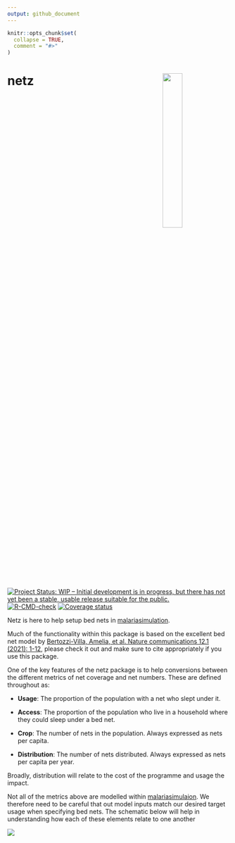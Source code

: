 ```yaml
---
output: github_document
---
```


<!-- README.md is generated from README.Rmd. Please edit that file -->

```r
knitr::opts_chunk$set(
  collapse = TRUE,
  comment = "#>"
)
```

# netz <img src="inst/figures/hex.png" align="right" width=30% height=30% />

<!-- badges: start -->
[![Project Status: WIP – Initial development is in progress, but there has not yet been a stable, usable release suitable for the public.](https://www.repostatus.org/badges/latest/wip.svg)](https://www.repostatus.org/#wip)
[![R-CMD-check](https://github.com/mrc-ide/netz/workflows/R-CMD-check/badge.svg)](https://github.com/mrc-ide/netz/actions)
[![Coverage status](https://codecov.io/gh/mrc-ide/peeps/branch/main/graph/badge.svg)](https://codecov.io/github/mrc-ide/netz)
<!-- badges: end -->

Netz is here to help setup bed nets in [malariasimulation](https://mrc-ide.github.io/malariasimulation/).

Much of the functionality within this package is based on the excellent bed net model by [Bertozzi-Villa, Amelia, et al. Nature communications 12.1 (2021): 1-12](https://www.nature.com/articles/s41467-021-23707-7), please check it out
and make sure to cite appropriately if you use this package.

One of the key features of the netz package is to help conversions between the different metrics of net coverage and net numbers. These are defined throughout
as:

* **Usage**: The proportion of the population with a net who slept under it.

* **Access**: The proportion of the population who live in a household where they could sleep under a bed net.

* **Crop**: The number of nets in the population. Always expressed as nets per capita.

* **Distribution**: The number of nets distributed. Always expressed as nets per capita per year.

Broadly, distribution will relate to the cost of the programme and usage the impact.

Not all of the metrics above are modelled within [malariasimulaion](https://mrc-ide.github.io/malariasimulation/). We therefore 
need to be careful that out model inputs match our desired target usage 
when specifying bed nets. The schematic below will help in understanding how
each of these elements relate to one another

<img src="inst/figures/Schematic.png" />